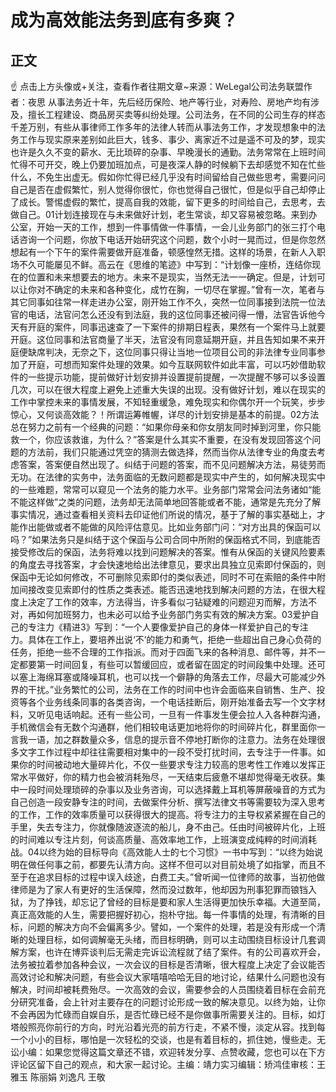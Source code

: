 # 成为高效能法务到底有多爽？
## 正文
☝ 点击上方头像或+关注，查看作者往期文章~来源：WeLegal公司法务联盟作者：夜思 从事法务近十年，先后经历保险、地产等行业，对寿险、房地产均有涉及，擅长工程建设、商品房买卖等纠纷处理。公司法务，在不同的公司生存的样态千差万别，有些从事律师工作多年的法律人转而从事法务工作，才发现想象中的法务工作与现实原来差别如此巨大，钱多、事少、离家近不过是遥不可及的梦，现实也许是久久不变的薪水、无比琐碎的杂事、早晚漫长的通勤。法务常常在上班时间忙得不可开交，晚上仍要加班加点，可是夜深人静的时候躺下去却感觉不知在忙些什么，不免生出虚无。假如你忙得已经几乎没有时间留给自己做些思考，需要问问自己是否在虚假繁忙，别人觉得你很忙，你也觉得自己很忙，但是似乎自己却停止了成长。警惕虚假的繁忙，提高自我的效能，留下更多的时间给自己，去思考，去做自己。01计划连接现在与未来做好计划，老生常谈，却又容易被忽略。来到办公室，开始一天的工作，想到一件事情做一件事情，一会儿业务部门的张三打个电话咨询一个问题，你放下电话开始研究这个问题，数个小时一晃而过，但是你忽然想起有一个下午的案件需要做开庭准备，顿感惶然无措。这样的场景，在新人入职场不久可能屡见不鲜。高云在《思维的笔迹》中写到：“计划像一座桥，连结你现在的位置和未来想要去的地方。未来不是现实，当然无法一一确定。但是，计划可以让你对不确定的未来和各种变化，成竹在胸，一切尽在掌握。”曾有一次，笔者与其它同事如往常一样走进办公室，刚开始工作不久，突然一位同事接到法院一位法官的电话，法官问怎么还没有到法庭，我的这位同事还被问得一懵，法官告诉他今天有开庭的案件，同事迅速查了一下案件的排期日程表，果然有一个案件马上就要开庭。这位同事和法官商量了半天，法官没有同意延期开庭，并且告知如果不来开庭便缺席判决，无奈之下，这位同事只得让当地一位项目公司的非法律专业同事参加了开庭，可想而知案件处理的效果。如今互联网软件如此丰富，可以巧妙借助软件的一些提示功能，提前做好计划安排并设置提前提醒，一次提醒不够可以多设置几次，可以在很大程度上避免上述重大失误的出现。没有做好计划，难以在现实的工作中掌控未来的事情发展，不知轻重缓急，难免现实和你偶尔开一个玩笑，步步惊心，又何谈高效能？！所谓运筹帷幄，详尽的计划安排是基本的前提。02方法总在努力之前有一个经典的问题：“如果你母亲和你女朋友同时掉到河里，你只能救一个，你应该救谁，为什么？”答案是什么其实不重要，在没有发现回答这个问题的方法前，我们只能通过凭空的猜测去做选择，然而当你从法律专业的角度去考虑答案，答案便自然出现了。纠结于问题的答案，而不见问题解决方法，易徒劳而无功。在法律的实务中，法务面临的无数问题都是现实中产生的，如何解决现实中的一些难题，常常可以窥见一个法务的能力水平。业务部门常常会问法务诸如“能不能这样做”之类的问题，法务却无法简单地回答能或者不能，通常是先充分了解事实情况，通过查看相关资料去印证他们所说的情况，基于了解的事实基础上，才能作出能做或者不能做的风险评估意见。比如业务部门问：“对方出具的保函可以吗？”如果法务只是纠结于这个保函与公司合同中所附的保函格式不同，到底能否接受修改后的保函，法务将难以找到问题解决的答案。惟有从保函的关键风险要素的角度去寻找答案，才会快速地给出法律意见，要求出具独立见索即付保函的，则保函中无论如何修改，不可删除见索即付的类似表述，同时不可在索赔的条件中附加间接改变见索即付的性质之类表述。能否迅速地找到解决问题的方法，在很大程度上决定了工作的效率，方法得当，许多看似刁钻疑难的问题迎刃而解，方法不对，再如何加班努力，也未必可以给予业务部门务实有效的解决方案。03爱护自己的专注力《精进3》写到：“一个人要像爱护自己的身体一样爱护自己的专注力。具体在工作上，要培养出说‘不’的能力和勇气，拒绝一些超出自己身心负荷的任务，拒绝一些不合理的工作指派。而对于四面飞来的各种消息、邮件等，并不一定都要第一时间回复，有些可以暂缓回应，或者留在固定的时间段集中处理。还可以塞上海绵耳塞或降噪耳机，也可以找一个僻静的角落去工作，尽最大可能减少外界的干扰。”业务繁忙的公司，法务在工作的时间中也许会面临来自销售、生产、投资等各个业务线条同事的各类咨询，一个电话挂断后，刚开始准备去写一个文字材料，又听见电话响起。还有一些公司，一旦有一件事发生便会拉人入各种群沟通，手机微信会有无数个沟通群，他们相较电话更加地将你的时间碎片化，群里面你一言我一语，加之群数量众多，信息的提示音不停地打断你的注意力。法务在处理很多文字工作过程中却往往需要相对集中的一段不受打扰时间，去专注于一件事。如果你的时间被动地大量碎片化，不仅一些要求专注力较高的思考性工作难以发挥正常水平做好，你的精力也会被消耗殆尽，一天结束后疲惫不堪却觉得毫无收获。集中一段时间处理琐碎的杂事以及业务咨询，可以选择戴上耳机等屏蔽噪音的方式为自己创造一段安静专注的时间，去做案件分析、撰写法律文书等需要较为深入思考的工作，工作的效率质量可以获得很大的提高。将专注力的主导权紧紧握在自己的手里，失去专注力，你就像随波逐流的船儿，身不由己。任由时间被碎片化，上班的时间难以专注片刻，何谈高质量、高效率地工作，上班演变成纯粹的时间消耗战。04以终为始的目标导向《高效能人士的七个习惯》一书中写到：“以终为始说明在做任何事之前，都要先认清方向。这样不但可以对目前处境了如指掌，而且不至于在追求目标的过程中误入歧途，白费工夫。”曾听闻一位律师的故事，当初他做律师是为了家人有更好的生活保障，然而没过数年，他却因为刑事犯罪而锒铛入狱，为了挣钱，却忘记了曾经的目标是要和家人生活得更加快乐幸福。大道至简，真正高效能的人生，需要把握好初心，抱朴守拙。每一件事情的处理，有清晰的目标，问题的解决方向不会偏离多少。譬如，一个案件的处理，若是没有形成一个清晰的处理目标，如何调解毫无头绪，而目标明确，则可以主动围绕目标设计几套调解方案，也许在博弈谈判后无需走完诉讼流程就了结了案件。有的公司喜欢开会，法务被拉着参加各种会议，一次会议的目标是否清晰，很大程度上决定了会议能否高效讨论和解决问题，有些会议大家嘻嘻哈哈无目的地讨论，结果什么问题也没有解决，时间却被耗费殆尽。一次高效的会议，需要参会的人员围绕着目标在会前充分研究准备，会上针对主要存在的问题讨论形成一致的解决意见。以终为始，让你不会再因为忙碌而自娱自乐，是否忙碌已经不是你做事所需要关注的。目标，如灯塔般照亮你前行的方向，时光沿着光亮的前方行走，不紧不慢，淡定从容。找到每一个小小的目标，哪怕是一次轻松的交谈，也是有着目标的，抓住她，慢些走。无讼小编：如果您觉得这篇文章还不错，欢迎转发分享、点赞收藏，您也可以在下方评论区留下自己的观点，和大家一起讨论。主编：靖力实习编辑：矫鸿佳审核：王雅玉 陈丽娟 刘逸凡 王敬